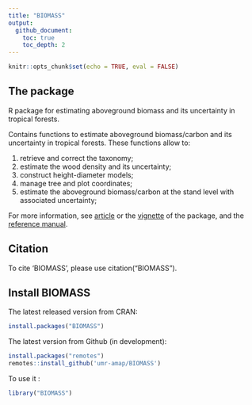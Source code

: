```yaml
---
title: "BIOMASS"
output: 
  github_document:
    toc: true
    toc_depth: 2
---
```


```r
knitr::opts_chunk$set(echo = TRUE, eval = FALSE)
```

## The package

R package for estimating aboveground biomass and its uncertainty in tropical forests. 

Contains functions to estimate aboveground biomass/carbon and its uncertainty in tropical forests. 
These functions allow to:

1. retrieve and correct the taxonomy;
2. estimate the wood density and its uncertainty;
3. construct height-diameter models;
4. manage tree and plot coordinates;
5. estimate the aboveground biomass/carbon at the stand level with associated uncertainty;


For more information, see [article](https://besjournals.onlinelibrary.wiley.com/doi/pdf/10.1111/2041-210X.12753) or the [vignette](https://CRAN.R-project.org/package=BIOMASS/vignettes/VignetteBiomass.html) of the package, and the [reference manual](https://CRAN.R-project.org/package=BIOMASS/BIOMASS.pdf).


## Citation

To cite 'BIOMASS', please use citation("BIOMASS").


## Install BIOMASS

The latest released version from CRAN:
```r
install.packages("BIOMASS")
```

The latest version from Github (in development):
```r
install.packages("remotes")
remotes::install_github('umr-amap/BIOMASS')
```

To use it :
```r
library("BIOMASS")
```
